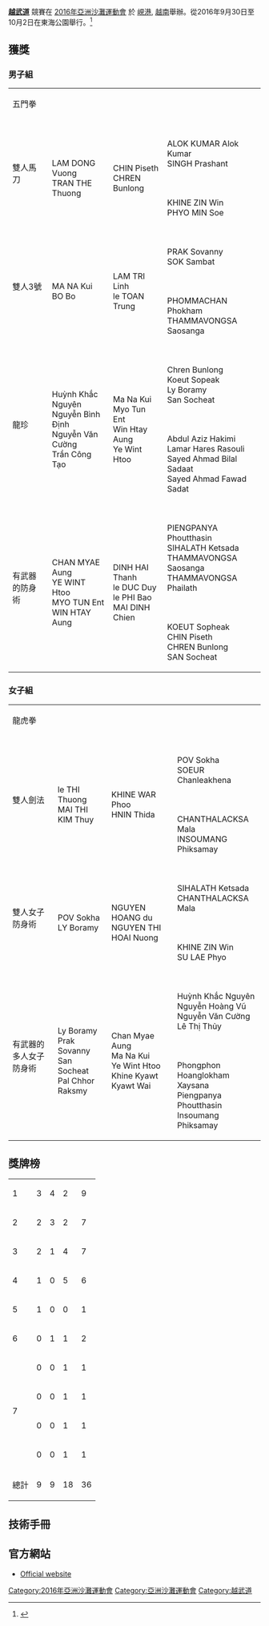 {{Infobox Asian Games event
| event       = 越武道
| games       = 2016年亞洲沙灘運動會
| image       = Vovinam pictogram.svg
| venue       = 東海公園
|image_size = 100px
| dates       = 2016年9月29日 – 10月2日
| competitors = 73
| nations     = 10
| prev        = 
| next        = 
}}
'''[[越武道|越武道]]'''  競賽在 [[2016年亞洲沙灘運動會|2016年亞洲沙灘運動會]] 於 [[峴港|峴港]], [[越南|越南]]舉辦。從2016年9月30日至10月2日在東海公園舉行。<ref>{{cite web|url=http://abg2016.com/Portals/1/technical/ABG5%20TRADITIONAL%20MARTIAL%20ARTS.pdf|title=Vovinam Official Handbook|work=Danang 2016 official website|accessdate=25 September 2016|archive-date=2018-09-26|archive-url=https://web.archive.org/web/20180926211933/http://abg2016.com/Portals/1/technical/ABG5%20TRADITIONAL%20MARTIAL%20ARTS.pdf|dead-url=yes}}</ref>

==獲獎==
===男子組===
{|{{MedalistTable|type=Event}}
|-
|rowspan=2|五門拳
|rowspan=2|{{flagIOC2medalist|CHANTHAKALY Philavanh|LAO|2016年亞洲沙灘運動會}}
|rowspan=2|{{flagIOC2medalist|HUYNH KHAC Nguyen|VIE|2016年亞洲沙灘運動會}}
|{{flagIOC2medalist|彭蜀鈞|TPE|2016年亞洲沙灘運動會}}
|-
|{{flagIOC2medalist|JAHANIPOUR SAGZABADI Meysam|IRI|2016年亞洲沙灘運動會}}
|-
|rowspan=2|雙人馬刀
|rowspan=2|{{flagIOC2|VIE|2016年亞洲沙灘運動會}}<br />LAM DONG Vuong<br />TRAN THE Thuong
|rowspan=2|{{flagIOC2|CAM|2016年亞洲沙灘運動會}}<br />CHIN Piseth<br />CHREN Bunlong
|{{flagIOC2|IND|2016年亞洲沙灘運動會}}<br />ALOK KUMAR Alok Kumar<br />SINGH Prashant
|-
|{{flagIOC2|MYA|2016年亞洲沙灘運動會}}<br />KHINE ZIN Win<br />PHYO MIN Soe
|-
|rowspan=2|雙人3號
|rowspan=2|{{flagIOC2|MYA|2016 Asian Beach Games}}<br />MA NA Kui<br />BO Bo
|rowspan=2|{{flagIOC2|VIE|2016 Asian Beach Games}}<br />LAM TRI Linh<br />le TOAN Trung
|{{flagIOC2|CAM|2016 Asian Beach Games}}<br />PRAK Sovanny<br />SOK Sambat
|-
|{{flagIOC2|LAO|2016 Asian Beach Games}}<br />PHOMMACHAN Phokham<br />THAMMAVONGSA Saosanga
|-
|rowspan=2|龍珍
|rowspan=2|{{flagIOC2|VIE|2016 Asian Beach Games}}<br />Huỳnh Khắc Nguyên<br />Nguyễn Bình Định<br />Nguyễn Văn Cường<br />Trần Công Tạo
|rowspan=2|{{flagIOC2|MYA|2016 Asian Beach Games}}<br />Ma Na Kui<br />Myo Tun Ent<br />Win Htay Aung<br />Ye Wint Htoo
|{{flagIOC2|CAM|2016 Asian Beach Games}}<br />Chren Bunlong<br />Koeut Sopeak<br />Ly Boramy<br />San Socheat
|-
|{{flagIOC2|AFG|2016 Asian Beach Games}}<br />Abdul Aziz Hakimi<br />Lamar Hares Rasouli<br />Sayed Ahmad Bilal Sadaat<br />Sayed Ahmad Fawad Sadat
|-
|rowspan=2|有武器的防身術
|rowspan=2|{{flagIOC2|MYA|2016 Asian Beach Games}}<br />CHAN MYAE Aung<br />YE WINT Htoo<br />MYO TUN Ent<br />WIN HTAY Aung
|rowspan=2|{{flagIOC2|VIE|2016 Asian Beach Games}}<br />DINH HAI Thanh<br />le DUC Duy<br />le PHI Bao<br />MAI DINH Chien
|{{flagIOC2|LAO|2016 Asian Beach Games}}<br />PIENGPANYA Phoutthasin<br />SIHALATH Ketsada<br />THAMMAVONGSA Saosanga<br />THAMMAVONGSA Phailath
|-
|{{flagIOC2|CAM|2016 Asian Beach Games}}<br />KOEUT Sopheak<br />CHIN Piseth<br />CHREN Bunlong<br />SAN Socheat
|}

===女子組===
{|{{MedalistTable|type=Event}}
|-
|rowspan=2|龍虎拳
|rowspan=2|{{flagIOC2medalist|MANIK TRISNA DEWI Wetan|INA|2016 Asian Beach Games}}
|rowspan=2|{{flagIOC2medalist|GAWALE Deepa Prakash|IND|2016 Asian Beach Games}}
|{{flagIOC2medalist|SADAMATSU Yoshimi|JPN|2016 Asian Beach Games}}
|-
|{{flagIOC2medalist|NGUYEN THI NGOC Tram|VIE|2016 Asian Beach Games}}
|-
|rowspan=2|雙人劍法
|rowspan=2|{{flagIOC2|VIE|2016 Asian Beach Games}}<br />le THI Thuong<br />MAI THI KIM Thuy
|rowspan=2|{{flagIOC2|MYA|2016 Asian Beach Games}}<br />KHINE WAR Phoo<br />HNIN Thida
|{{flagIOC2|CAM|2016 Asian Beach Games}}<br />POV Sokha<br />SOEUR Chanleakhena
|-
|{{flagIOC2|LAO|2016 Asian Beach Games}}<br />CHANTHALACKSA Mala<br />INSOUMANG Phiksamay
|-
|rowspan=2|雙人女子防身術
|rowspan=2|{{flagIOC2|CAM|2016 Asian Beach Games}}<br />POV Sokha<br />LY Boramy
|rowspan=2|{{flagIOC2|VIE|2016 Asian Beach Games}}<br />NGUYEN HOANG du<br />NGUYEN THI HOAI Nuong
|{{flagIOC2|LAO|2016 Asian Beach Games}}<br />SIHALATH Ketsada<br />CHANTHALACKSA Mala
|-
|{{flagIOC2|MYA|2016 Asian Beach Games}}<br />KHINE ZIN Win<br />SU LAE Phyo
|-
|rowspan=2|有武器的多人女子防身術
|rowspan=2|{{flagIOC2|CAM|2016 Asian Beach Games}}<br />Ly Boramy<br />Prak Sovanny<br />San Socheat<br />Pal Chhor Raksmy
|rowspan=2|{{flagIOC2|MYA|2016 Asian Beach Games}}<br />Chan Myae Aung<br />Ma Na Kui<br />Ye Wint Htoo<br />Khine Kyawt Kyawt Wai
|{{flagIOC2|VIE|2016 Asian Beach Games}}<br />Huỳnh Khắc Nguyên<br />Nguyễn Hoàng Vũ<br />Nguyễn Văn Cường<br />Lê Thị Thủy
|-
|{{flagIOC2|LAO|2016 Asian Beach Games}}<br />Phongphon<br />Hoanglokham Xaysana<br />Piengpanya Phoutthasin<br />Insoumang Phiksamay
|}

==獎牌榜==
 {| {{RankedMedalTable|nation-width=200px}}
|-
| 1 ||align=left|{{flagIOC2|VIE|2016 Asian Beach Games}} || 3 || 4 || 2 || 9
|-
| 2 ||align=left|{{flagIOC2|MYA|2016 Asian Beach Games}} || 2 || 3 || 2 || 7
|-
| 3 ||align=left|{{flagIOC2|CAM|2016 Asian Beach Games}} || 2 || 1 || 4 || 7
|-
| 4 ||align=left|{{flagIOC2|LAO|2016 Asian Beach Games}} || 1 || 0 || 5 || 6
|-
| 5 ||align=left|{{flagIOC2|INA|2016 Asian Beach Games}} || 1 || 0 || 0 || 1
|-
| 6 ||align=left|{{flagIOC2|IND|2016 Asian Beach Games}} || 0 || 1 || 1 || 2
|-
|rowspan=4| 7 ||align=left|{{flagIOC2|AFG|2016 Asian Beach Games}} || 0 || 0 || 1 || 1
|-
|align=left|{{flagIOC2|IRI|2016 Asian Beach Games}} || 0 || 0 || 1 || 1
|-
|align=left|{{flagIOC2|JPN|2016 Asian Beach Games}} || 0 || 0 || 1 || 1
|-
|align=left|{{flagIOC2|TPE|2016年亞洲沙灘運動會}} || 0 || 0 || 1 || 1
|-
!colspan=2|總計 || 9 || 9 || 18 || 36
|}

==技術手冊==
{{Reflist}}

== 官方網站 ==
*[https://web.archive.org/web/20160530145203/http://abg2016.com/ Official website]

{{Events at the 2016 Asian Beach Games}}

{{DEFAULTSORT:2016年亞洲沙灘運動會越武道比賽}}
[[Category:2016年亞洲沙灘運動會|Category:2016年亞洲沙灘運動會]]
[[Category:亞洲沙灘運動會|Category:亞洲沙灘運動會]]
[[Category:越武道|Category:越武道]]